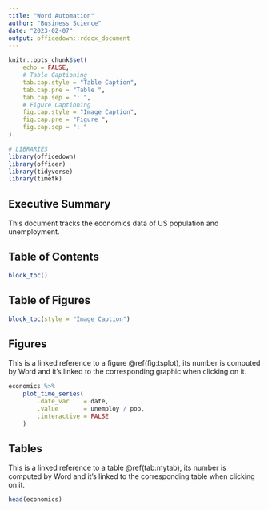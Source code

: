 ```yaml
---
title: "Word Automation"
author: "Business Science"
date: "2023-02-07"
output: officedown::rdocx_document
---
```


```r
knitr::opts_chunk$set(
    echo = FALSE,
    # Table Captioning
    tab.cap.style = "Table Caption",
    tab.cap.pre = "Table ",
    tab.cap.sep = ": ",
    # Figure Captioning
    fig.cap.style = "Image Caption",
    fig.cap.pre = "Figure ",
    fig.cap.sep = ": "
)

# LIBRARIES
library(officedown)
library(officer)
library(tidyverse)
library(timetk)
```

## Executive Summary

This document tracks the economics data of US population and unemployment.

\newpage

## Table of Contents

```r
block_toc()
```
## Table of Figures

```r
block_toc(style = "Image Caption")
```

\newpage

## Figures

This is a linked reference to a figure \@ref(fig:tsplot), its number is computed by Word 
and it's linked to the corresponding graphic when clicking on it.

```r
economics %>%
    plot_time_series(
        .date_var    = date, 
        .value       = unemploy / pop,
        .interactive = FALSE
    )
```

## Tables

This is a linked reference to a table \@ref(tab:mytab), its number is computed by Word 
and it's linked to the corresponding table when clicking on it.

```r
head(economics)
```



